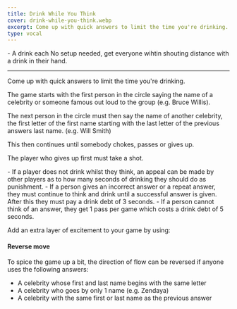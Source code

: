 ```yaml
---
title: Drink While You Think
cover: drink-while-you-think.webp
excerpt: Come up with quick answers to limit the time you're drinking.
type: vocal
---
```


<GameHero
  cover="/BeerGoggleGames/images/drink-while-you-think.webp"
  alt="Drink While You Think"
/>

<GameSection title="Equipment" icon="/BeerGoggleGames/images/liquor.webp">
-   A drink each
</GameSection>

<GameSection title="Setup" icon="/BeerGoggleGames/images/settings.webp">
No setup needed, get everyone wihtin shouting distance with a drink in their hand.

* * *
</GameSection>

<GameSection title="Aim of the Game" icon="/BeerGoggleGames/images/target.webp">
<p>Come up with quick answers to limit the time you're drinking.</p>
</GameSection>

<GameSection title="How to Play" icon="/BeerGoggleGames/images/question.webp">
The game starts with the first person in the circle saying the name of a celebrity or someone famous out loud to the group (e.g. Bruce Willis).

The next person in the circle must then say the name of another celebrity, the first letter of the first name starting with the last letter of the previous answers last name. (e.g. Will Smith)

This then continues until somebody chokes, passes or gives up.

The player who gives up first must take a shot.
</GameSection>

<GameSection title="Rules" icon="/BeerGoggleGames/images/rules.webp">
-   If a player does not drink whilst they think, an appeal can be made by other players as to how many seconds of drinking they should do as punishment.
-   If a person gives an incorrect answer or a repeat answer, they must continue to think and drink until a successful answer is given. After this they must pay a drink debt of 3 seconds.
-   If a person cannot think of an answer, they get 1 pass per game which costs a drink debt of 5 seconds.
</GameSection>

<GameSection title="Special Edition" icon="/BeerGoggleGames/images/special.webp">

<p>Add an extra layer of excitement to your game by using:</p>

<h4>Reverse move</h4>

To spice the game up a bit, the direction of flow can be reversed if anyone uses the following answers:

-   A celebrity whose first and last name begins with the same letter
-   A celebrity who goes by only 1 name (e.g. Zendaya)
-   A celebrity with the same first or last name as the previous answer
</GameSection>

<ShareButtons title="Drink While You Think" />

<FeedbackCard>
</FeedbackCard>
